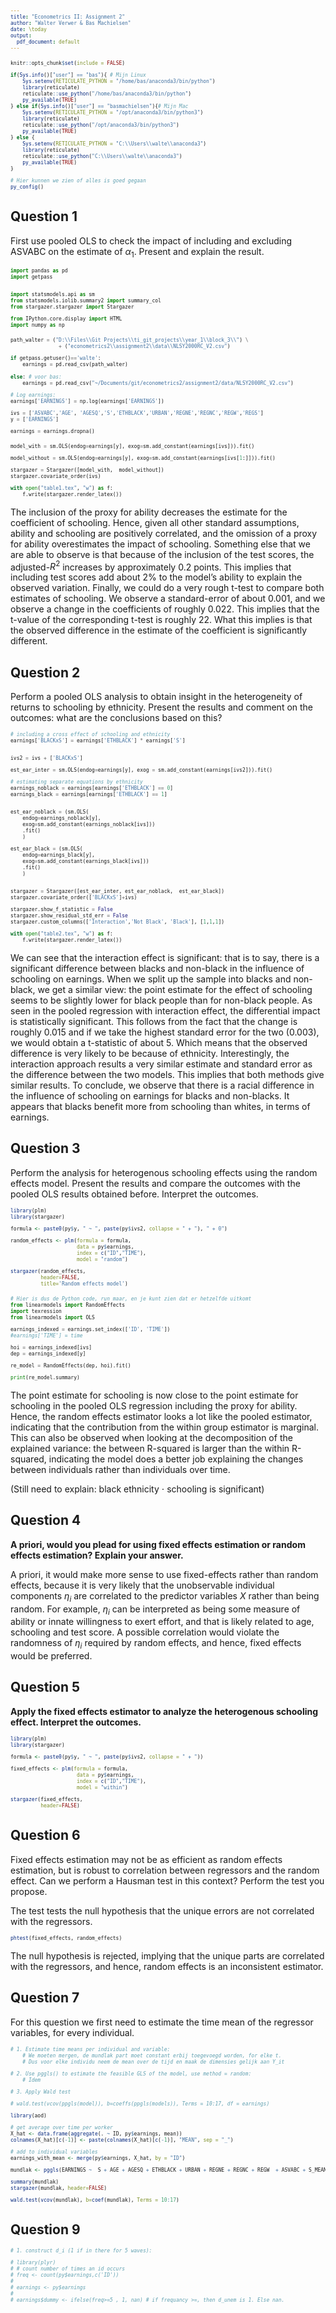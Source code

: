 ```yaml
---
title: "Econometrics II: Assignment 2"
author: "Walter Verwer & Bas Machielsen"
date: \today
output:
  pdf_document: default
---
```


<style type="text/css">
code{
  font-size: 8px;
}

</style>


```r
knitr::opts_chunk$set(include = FALSE)

if(Sys.info()["user"] == "bas"){ # Mijn Linux
    Sys.setenv(RETICULATE_PYTHON = "/home/bas/anaconda3/bin/python")
    library(reticulate)
    reticulate::use_python("/home/bas/anaconda3/bin/python")
    py_available(TRUE)
} else if(Sys.info()["user"] == "basmachielsen"){# Mijn Mac
    Sys.setenv(RETICULATE_PYTHON = "/opt/anaconda3/bin/python3")
    library(reticulate)
    reticulate::use_python("/opt/anaconda3/bin/python3")
    py_available(TRUE)
} else {
    Sys.setenv(RETICULATE_PYTHON = "C:\\Users\\walte\\anaconda3")
    library(reticulate)
    reticulate::use_python("C:\\Users\\walte\\anaconda3")
    py_available(TRUE)
}

# Hier kunnen we zien of alles is goed gegaan 
py_config()
```

## Question 1

First use pooled OLS to check the impact of including and excluding ASVABC on the estimate of $\alpha_1$. Present and explain the result.

```python
import pandas as pd
import getpass


import statsmodels.api as sm
from statsmodels.iolib.summary2 import summary_col
from stargazer.stargazer import Stargazer

from IPython.core.display import HTML
import numpy as np
```


```python
path_walter = ("D:\\Files\\Git Projects\\ti_git_projects\\year_1\\block_3\\") \
                + ("econometrics2\\assignment2\\data\\NLSY2000RC_V2.csv")

if getpass.getuser()=='walte':
    earnings = pd.read_csv(path_walter)
    
else: # voor bas:
    earnings = pd.read_csv("~/Documents/git/econometrics2/assignment2/data/NLSY2000RC_V2.csv")

# Log earnings:
earnings['EARNINGS'] = np.log(earnings['EARNINGS'])

ivs = ['ASVABC','AGE', 'AGESQ','S','ETHBLACK','URBAN','REGNE','REGNC','REGW','REGS']
y = ['EARNINGS']

earnings = earnings.dropna()
```

```python
model_with = sm.OLS(endog=earnings[y], exog=sm.add_constant(earnings[ivs])).fit()

model_without = sm.OLS(endog=earnings[y], exog=sm.add_constant(earnings[ivs[1:]])).fit()

stargazer = Stargazer([model_with,  model_without])
stargazer.covariate_order(ivs)

with open("table1.tex", "w") as f:
    f.write(stargazer.render_latex())
```

\input{table1.tex}

The inclusion of the proxy for ability decreases the estimate for the coefficient of schooling. Hence, given all other standard assumptions, ability and schooling are positively correlated, and the omission of a proxy for ability overestimates the impact of schooling. Something else that we are able to observe is that because of the inclusion of the test scores, the adjusted-$R^2$ increases by approximately 0.2 points. This implies that including test scores add about 2% to the model's ability to explain the observed variation. Finally, we could do a very rough t-test to compare both estimates of schooling. We observe a standard-error of about 0.001, and we observe a change in the coefficients of roughly 0.022. This implies that the t-value of the corresponding t-test is roughly 22. What this implies is that the observed difference in the estimate of the coefficient is significantly different.  

\clearpage

## Question 2

Perform a pooled OLS analysis to obtain insight in the heterogeneity of returns to schooling by ethnicity. Present the results and comment on the outcomes: what are the conclusions based on this?

```python
# including a cross effect of schooling and ethnicity
earnings['BLACKxS'] = earnings['ETHBLACK'] * earnings['S']


ivs2 = ivs + ['BLACKxS']

est_ear_inter = sm.OLS(endog=earnings[y], exog = sm.add_constant(earnings[ivs2])).fit()

# estimating separate equations by ethnicity
earnings_noblack = earnings[earnings['ETHBLACK'] == 0]
earnings_black = earnings[earnings['ETHBLACK'] == 1]


est_ear_noblack = (sm.OLS(
    endog=earnings_noblack[y],
    exog=sm.add_constant(earnings_noblack[ivs]))
    .fit()
    )

est_ear_black = (sm.OLS(
    endog=earnings_black[y],
    exog=sm.add_constant(earnings_black[ivs]))
    .fit()
    )


stargazer = Stargazer([est_ear_inter, est_ear_noblack,  est_ear_black])
stargazer.covariate_order(['BLACKxS']+ivs)

stargazer.show_f_statistic = False
stargazer.show_residual_std_err = False
stargazer.custom_columns(['Interaction','Not Black', 'Black'], [1,1,1])

with open("table2.tex", "w") as f:
    f.write(stargazer.render_latex())

```

\input{table2.tex}

We can see that the interaction effect is significant: that is to say, there is a significant difference between blacks and non-black in the influence of schooling on earnings. When we split up the sample into blacks and non-black, we get a similar view: the point estimate for the effect of schooling seems to be slightly lower for black people than for non-black people. As seen in the pooled regression with interaction effect, the differential impact is statistically significant. This follows from the fact that the change is roughly 0.015 and if we take the highest standard error for the two (0.003), we would obtain a t-statistic of about 5. Which means that the observed difference is very likely to be because of ethnicity. Interestingly, the interaction approach results a very similar estimate and standard error as the difference between the two models. This implies that both methods give similar results. To conclude, we observe that there is a racial difference in the influence of schooling on earnings for blacks and non-blacks. It appears that blacks benefit more from schooling than whites, in terms of earnings.

\clearpage

## Question 3

Perform the analysis for heterogenous schooling effects using the random effects model. Present the results and compare the outcomes with the pooled OLS results obtained before. Interpret the outcomes.

<!-- Ik schat hier Random effects zonder intercept, zodat alle 4 de regio dummies erin kunnen. Ik heb dit ook in Python gedaan, en de resultaten zijn 100% identiek. Het probleem is alleen dat het super moeilijk is om van python linearmodels te exporteren naar .tex... echt een drama. Daarom heb ik maar plm en R gebruikt. 

W: Dit vind ik ook netter :)-->

```r
library(plm)
library(stargazer)

formula <- paste0(py$y, " ~ ", paste(py$ivs2, collapse = " + "), " + 0")

random_effects <- plm(formula = formula, 
                      data = py$earnings, 
                      index = c("ID","TIME"),
                      model = "random")

stargazer(random_effects, 
          header=FALSE,
          title='Random effects model')
```

```python
# Hier is dus de Python code, run maar, en je kunt zien dat er hetzelfde uitkomt
from linearmodels import RandomEffects
import texression
from linearmodels import OLS

earnings_indexed = earnings.set_index(['ID', 'TIME'])
#earnings['TIME'] = time

hoi = earnings_indexed[ivs]
dep = earnings_indexed[y]

re_model = RandomEffects(dep, hoi).fit()

print(re_model.summary)
```

The point estimate for schooling is now close to the point estimate for schooling in the pooled OLS regression including the proxy for ability. Hence, the random effects estimator looks a lot like the pooled estimator, indicating that the contribution from the within group estimator is marginal. This can also be observed when looking at the decomposition of the explained variance: the between R-squared is larger than the within R-squared, indicating the model does a better job explaining the changes between individuals rather than individuals over time. 

(Still need to explain: black ethnicity $\cdot$ schooling is significant)

\clearpage

## Question 4

__A priori, would you plead for using fixed effects estimation or random effects estimation? Explain your answer.__

A priori, it would make more sense to use fixed-effects rather than random effects, because it is very likely that the unobservable individual components $\eta_i$ are correlated to the predictor variables $X$ rather than being random. For example, $\eta_i$ can be interpreted as being some measure of ability or innate willingness to exert effort, and that is likely related to age, schooling and test score. A possible correlation would violate the randomness of $\eta_i$ required by random effects, and hence, fixed effects would be preferred. 

\clearpage

## Question 5

__Apply the fixed effects estimator to analyze the heterogenous schooling effect. Interpret the outcomes.__

```r
library(plm)
library(stargazer)

formula <- paste0(py$y, " ~ ", paste(py$ivs2, collapse = " + "))

fixed_effects <- plm(formula = formula, 
                      data = py$earnings, 
                      index = c("ID","TIME"),
                      model = "within")

stargazer(fixed_effects, 
          header=FALSE)
```

\clearpage
## Question 6

Fixed effects estimation may not be as efficient as random effects estimation, but is robust to correlation between regressors and the random effect. Can we perform a Hausman test in this context? Perform the test you propose.

The test tests the null hypothesis that the unique errors are not correlated with the regressors. 

```r
phtest(fixed_effects, random_effects)
```

The null hypothesis is rejected, implying that the unique parts are correlated with the regressors, and hence, random effects is an inconsistent estimator. 

## Question 7
For this question we first need to estimate the time mean of the regressor variables, for every individual.

```r
# 1. Estimate time means per individual and variable:
    # We moeten mergen, de mundlak part moet constant erbij toegevoegd worden, for elke t.
    # Dus voor elke individu neem de mean over de tijd en maak de dimensies gelijk aan Y_it

# 2. Use pggls() to estimate the feasible GLS of the model, use method = random:
    # Idem

# 3. Apply Wald test 

# wald.test(vcov(ppgls(model)), b=coeffs(ppgls(models)), Terms = 10:17, df = earnings)

library(aod)

# get average over time per worker
X_hat <- data.frame(aggregate(. ~ ID, py$earnings, mean))
colnames(X_hat)[c(-1)] <- paste(colnames(X_hat)[c(-1)], "MEAN", sep = "_")

# add to individual variables
earnings_with_mean <- merge(py$earnings, X_hat, by = "ID")

mundlak <- pggls(EARNINGS ~  S + AGE + AGESQ + ETHBLACK + URBAN + REGNE + REGNC + REGW  + ASVABC + S_MEAN + AGE_MEAN + AGESQ_MEAN + ETHBLACK_MEAN + URBAN_MEAN + REGNE_MEAN + REGNC_MEAN + REGW_MEAN  + ASVABC_MEAN, data=earnings_with_mean, model="random",index = c("ID"))

summary(mundlak)
stargazer(mundlak, header=FALSE)

wald.test(vcov(mundlak), b=coef(mundlak), Terms = 10:17)

```


## Question 9
```r
# 1. construct d_i (1 if in there for 5 waves):

# library(plyr)
# # count number of times an id occurs
# freq <- count(py$earnings,c('ID'))
# 
# earnings <- py$earnings
# 
# earnings$dummy <- ifelse(freq>=5 , 1, nan) # if frequancy >=, then d_unem is 1. Else nan.


```










